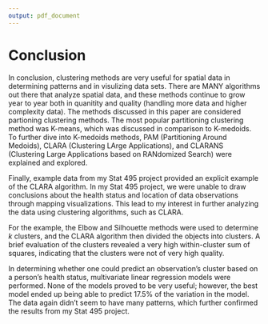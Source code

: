 ```yaml
---
output: pdf_document
---
```


# Conclusion {.unnumbered}
  \setcounter{chapter}{4}
	\setcounter{section}{0}

In conclusion, clustering methods are very useful for spatial data in determining patterns and in visulizing data sets. There are MANY algorithms out there that analyze spatial data, and these methods continue to grow year to year both in quanitity and quality (handling more data and higher complexity data). The methods discussed in this paper are considered partioning clustering methods. The most popular partitioning clustering method was K-means, which was discussed in comparison to K-medoids. To further dive into K-medoids methods, PAM (Partitioning Around Medoids), CLARA (Clustering LArge Applications), and CLARANS (Clustering Large Applications based on RANdomized Search) were explained and explored.  

Finally, example data from my Stat 495 project provided an explicit example of the CLARA algorithm. In my Stat 495 project, we were unable to draw conclusions about the health status and location of data observations through mapping visualizations. This lead to my interest in further analyzing the data using clustering algorithms, such as CLARA. 

For the example, the Elbow and Silhouette methods were used to determine _k_ clusters, and the CLARA algorithm then divided the objects into clusters. A brief evaluation of the clusters revealed a very high within-cluster sum of squares, indicating that the clusters were not of very high quality. 

In determining whether one could predict an observation's cluster based on a person's health status, multivariate linear regression models were performed. None of the models proved to be very useful; however, the best model ended up being able to predict 17.5% of the variation in the model. The data again didn't seem to have many patterns, which further confirmed the results from my Stat 495 project. 
